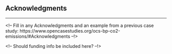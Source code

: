 ## **Acknowledgments**
***

<!-- Fill in any Acknowledgments and an example from a previous case study: https://www.opencasestudies.org/ocs-bp-co2-emissions/#Acknowledgments --!>

<!-- Should funding info be included here? --!>
